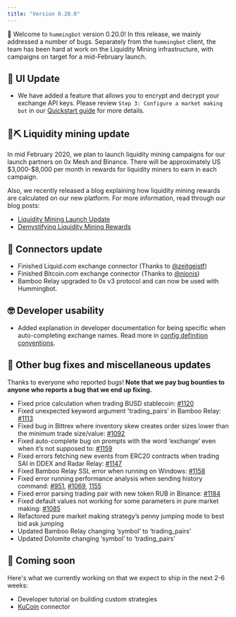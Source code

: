 ```yaml
---
title: "Version 0.20.0"
---
```


🚀 Welcome to `hummingbot` version 0.20.0! In this release, we mainly addressed a number of bugs. Separately from the `hummingbot` client, the team has been hard at work on the Liquidity Mining infrastructure, with campaigns on target for a mid-February launch.

## 🤖 UI Update

- We have added a feature that allows you to encrypt and decrypt your exchange API keys. Please review `Step 3: Configure a market making bot` in our [Quickstart guide](https://docs.hummingbot.io/quickstart/configure/) for more details.

## 🌊⛏ Liquidity mining update

In mid February 2020, we plan to launch liquidity mining campaigns for our launch partners on 0x Mesh and Binance. There will be approximately US \$3,000-\$8,000 per month in rewards for liquidity miners to earn in each campaign.

Also, we recently released a blog explaining how liquidity mining rewards are calculated on our new platform. For more information, read through our blog posts:

- [Liquidity Mining Launch Update](https://hummingbot.io/blog/2019-12-liquidity-mining-launch/)
- [Demystifying Liquidity Mining Rewards](https://hummingbot.io/blog/2019-12-liquidity-mining-rewards/)

## 🔗 Connectors update

- Finished Liquid.com exchange connector (Thanks to [@zeitgeistf](https://github.com/zeitgeistf))
- Finished Bitcoin.com exchange connector (Thanks to [@nionis](https://github.com/nionis))
- Bamboo Relay upgraded to 0x v3 protocol and can now be used with Hummingbot.

## 🤓 Developer usability

- Added explanation in developer documentation for being specific when auto-completing exchange names. Read more in [config definition conventions](https://docs.hummingbot.io/developers/config/#config-definition-conventions).

## 🐞 Other bug fixes and miscellaneous updates

Thanks to everyone who reported bugs! **Note that we pay bug bounties to anyone who reports a bug that we end up fixing.**

- Fixed price calculation when trading BUSD stablecoin: [#1120](https://github.com/CoinAlpha/hummingbot/issues/1120)
- Fixed unexpected keyword argument 'trading_pairs' in Bamboo Relay: [#1113](https://github.com/CoinAlpha/hummingbot/issues/1113)
- Fixed bug in Bittrex where inventory skew creates order sizes lower than the minimum trade size/value: [#1092](https://github.com/CoinAlpha/hummingbot/issues/1092)
- Fixed auto-complete bug on prompts with the word ‘exchange’ even when it’s not supposed to: [#1159](https://github.com/CoinAlpha/hummingbot/issues/1159)
- Fixed errors fetching new events from ERC20 contracts when trading SAI in DDEX and Radar Relay: [#1147](https://github.com/CoinAlpha/hummingbot/issues/1147)
- Fixed Bamboo Relay SSL error when running on Windows: [#1158](https://github.com/CoinAlpha/hummingbot/pull/1158)
- Fixed error running performance analysis when sending history command: [#951](https://github.com/CoinAlpha/hummingbot/issues/951), [#1069](https://github.com/CoinAlpha/hummingbot/issues/1069), [1155](https://github.com/CoinAlpha/hummingbot/issues/1155)
- Fixed error parsing trading pair with new token RUB in Binance: [#1184](https://github.com/CoinAlpha/hummingbot/issues/1184)
- Fixed default values not working for some parameters in pure market making: [#1085](https://github.com/CoinAlpha/hummingbot/issues/1085)
- Refactored pure market making strategy’s penny jumping mode to best bid ask jumping
- Updated Bamboo Relay changing ‘symbol’ to ‘trading_pairs’
- Updated Dolomite changing ‘symbol’ to ‘trading_pairs’

## 🚀 Coming soon

Here's what we currently working on that we expect to ship in the next 2-6 weeks:

- Developer tutorial on building custom strategies
- [KuCoin](https://www.kucoin.com/) connector
